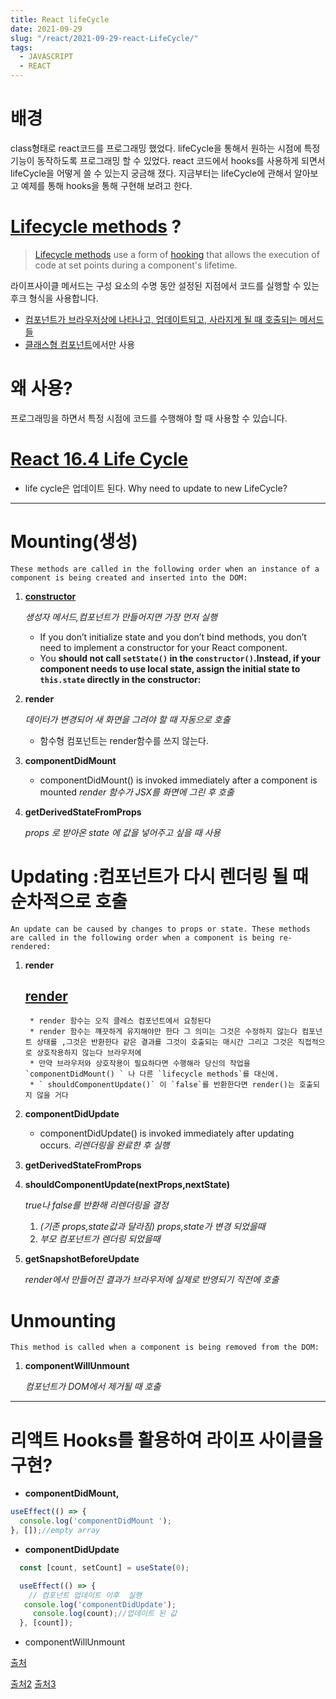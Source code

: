 ```yaml
---
title: React lifeCycle
date: 2021-09-29
slug: "/react/2021-09-29-react-LifeCycle/"
tags:
  - JAVASCRIPT
  - REACT
---
```


# 배경

class형태로 react코드를 프로그래밍 했었다.
lifeCycle을 통해서 원하는 시점에 특정 기능이 동작하도록 프로그래밍 할 수 있었다.
react 코드에서 hooks를 사용하게 되면서 lifeCycle을 어떻게 쓸 수 있는지 궁금해 졌다.
지금부터는 lifeCycle에 관해서 알아보고 예제를 통해 hooks을 통해 구현해 보려고 한다.

# [Lifecycle methods](https://projects.wojtekmaj.pl/react-lifecycle-methods-diagram/) ?

>[Lifecycle methods](https://en.wikipedia.org/wiki/React_(JavaScript_library)#Lifecycle_methods) use a form of [hooking](https://en.wikipedia.org/wiki/Hooking) that allows the execution of code at set points during a component's lifetime.

라이프사이클 메서드는 구성 요소의 수명 동안 설정된 지점에서 코드를 실행할 수 있는 후크 형식을 사용합니다.

- [컴포넌트가 브라우저상에 나타나고, 업데이트되고, 사라지게 될 때 호출되는 메서드들](https://react.vlpt.us/basic/25-lifecycle.html)
- [클래스형 컴포넌트](https://react.vlpt.us/basic/24-class-component.html)에서만 사용

# 왜 사용?
프로그래밍을 하면서 특정 시점에 코드를 수행해야 할 때 사용할 수 있습니다.

# [React 16.4 Life Cycle](https://miro.medium.com/max/2000/1*rrl7MQc41h5ElkLmMTdSUA.jpeg)

* life cycle은 업데이트 된다.
Why need to update to new LifeCycle?
---

# Mounting(생성)
```
These methods are called in the following order when an instance of a component is being created and inserted into the DOM:
```

1.  **[constructor](https://reactjs.org/docs/react-component.html#constructor)**

    *생성자 메서드,컴포넌트가 만들어지면 가장 먼저 실행*
    * If you don’t initialize state and you don’t bind methods, you don’t need to implement a constructor for your React component.
    * You <b>should not call `setState()` in the `constructor()`.Instead, if your component needs to use local state, <b>assign the initial state to `this.state`</b> directly in the constructor:</b>

1. **render**
    
    *데이터가 변경되어 새 화면을 그려야 할 때 자동으로 호출*
    
    - 함수형 컴포넌트는 render함수를 쓰지 않는다.
2. **componentDidMount**
    * componentDidMount() is invoked immediately after a component is mounted
    *render 함수가 JSX를 화면에 그린 후 호출*
    
3. **getDerivedStateFromProps**
    
    *props 로 받아온 state 에 값을 넣어주고 싶을 때 사용*

# Updating :컴포넌트가 다시 렌더링 될 때 순차적으로 호출

```
An update can be caused by changes to props or state. These methods are called in the following order when a component is being re-rendered:
```

1. **render**
    ## [render](https://reactjs.org/docs/react-component.html#render)

        * render 함수는 오직 클레스 컴포넌트에서 요청된다
        * render 함수는 꺠끗하게 유지해야만 한다 그 의미는 그것은 수정하지 않는다 컴포넌트 상태를 ,그것은 반환한다 같은 결과를 그것이 호출되는 매시간 그리고 그것은 직접적으로 상호작용하지 않는다 브라우저에
        * 만약 브라우저와 상호작용이 필요하다면 수행해라 당신의 작업을 `componentDidMount() ` 나 다른 `lifecycle methods`를 대신에.
        * ` shouldComponentUpdate()` 이 `false`를 반환한다면 render()는 호출되지 않을 거다

2. **componentDidUpdate**
    * componentDidUpdate() is invoked immediately after updating occurs.
    *리렌더링을 완료한 후 실행*
    
3. **getDerivedStateFromProps**
4. **shouldComponentUpdate(nextProps,nextState)**
    
      *true나 false를 반환해 리렌더링을 결정*
    
    1.  *(기존 props,state값과 달라짐) props,state가 변경 되었을때*
    2. *부모 컴포넌트가 렌더링 되었을때*
5. **getSnapshotBeforeUpdate**
    
    *render에서 만들어진 결과가 브라우저에 실제로 반영되기 직전에 호출*

# Unmounting

```
This method is called when a component is being removed from the DOM:
```

1. **componentWillUnmount**
    
    *컴포넌트가 DOM에서 제거될 때 호출*

---

# 리액트 Hooks를 활용하여 라이프 사이클을 구현?

- **componentDidMount,**

```jsx
useEffect(() => {
  console.log('componentDidMount ');
}, []);//empty array
```

- **componentDidUpdate**

```jsx
  const [count, setCount] = useState(0);

  useEffect(() => {
    // 컴포넌트 업데이트 이후  실행
   console.log('componentDidUpdate');
	 console.log(count);//업데이트 된 값
  }, [count]);
```

- componentWillUnmount

[출처](https://velog.io/@delilah/React-5-Component-%EC%BB%B4%ED%8F%AC%EB%84%8C%ED%8A%B8%EC%9D%98-%EC%83%9D%EB%AA%85%EC%A3%BC%EA%B8%B0)

[출처2](https://kyun2da.dev/react/%EB%A6%AC%EC%95%A1%ED%8A%B8-%EB%9D%BC%EC%9D%B4%ED%94%84%EC%82%AC%EC%9D%B4%ED%81%B4%EC%9D%98-%EC%9D%B4%ED%95%B4/)
[출처3](https://velog.io/@jeonghoheo/React-Hooks%EB%A6%AC%EC%95%A1%ED%8A%B8-%ED%9B%85%EC%8A%A4%EC%9D%98-%EA%B8%B0%EB%B3%B8-Part-1-2jjxpaobgg)
